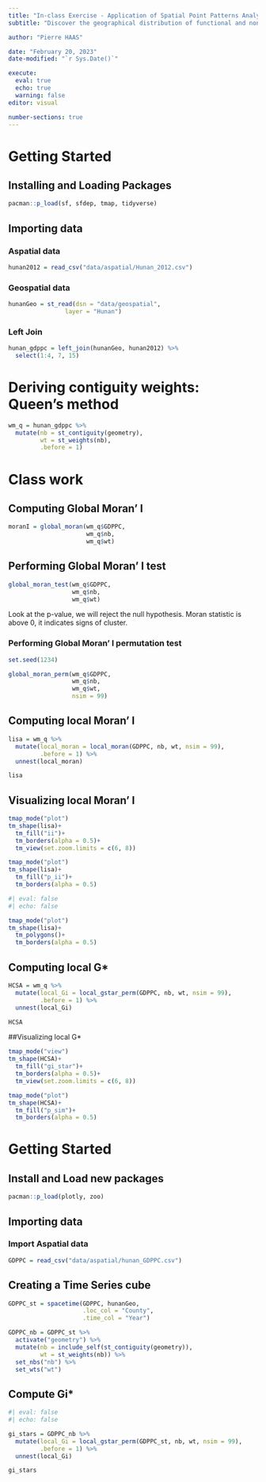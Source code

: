 ```yaml
---
title: "In-class Exercise - Application of Spatial Point Patterns Analysis"
subtitle: "Discover the geographical distribution of functional and non-function water points in Osun State, Nigeria"

author: "Pierre HAAS"

date: "February 20, 2023"
date-modified: "`r Sys.Date()`"

execute:
  eval: true
  echo: true
  warning: false
editor: visual

number-sections: true
---
```


# Getting Started

## Installing and Loading Packages

```r
pacman::p_load(sf, sfdep, tmap, tidyverse)
```

## Importing data

### Aspatial data

```r
hunan2012 = read_csv("data/aspatial/Hunan_2012.csv")
```

### Geospatial data

```r
hunanGeo = st_read(dsn = "data/geospatial",
                layer = "Hunan")
```

### Left Join

```r
hunan_gdppc = left_join(hunanGeo, hunan2012) %>%
  select(1:4, 7, 15)
```

# Deriving contiguity weights: Queen's method

```r
wm_q = hunan_gdppc %>%
  mutate(nb = st_contiguity(geometry),
         wt = st_weights(nb),
         .before = 1)
```

# Class work

## Computing Global Moran' I

```r
moranI = global_moran(wm_q$GDPPC,
                      wm_q$nb,
                      wm_q$wt)
```

## Performing Global Moran' I test

```r
global_moran_test(wm_q$GDPPC, 
                  wm_q$nb,
                  wm_q$wt)
```

Look at the p-value, we will reject the null hypothesis. Moran statistic is above 0, it indicates signs of cluster.

### Performing Global Moran' I permutation test

```r
set.seed(1234)
```

```r
global_moran_perm(wm_q$GDPPC, 
                  wm_q$nb,
                  wm_q$wt,
                  nsim = 99)
```

## Computing local Moran' I

```r
lisa = wm_q %>%
  mutate(local_moran = local_moran(GDPPC, nb, wt, nsim = 99),
         .before = 1) %>%
  unnest(local_moran)

lisa
```

## Visualizing local Moran' I

```r
tmap_mode("plot")
tm_shape(lisa)+
  tm_fill("ii")+
  tm_borders(alpha = 0.5)+
  tm_view(set.zoom.limits = c(6, 8))
```

```r
tmap_mode("plot")
tm_shape(lisa)+
  tm_fill("p_ii")+
  tm_borders(alpha = 0.5)
```

```r
#| eval: false
#| echo: false

tmap_mode("plot")
tm_shape(lisa)+
  tm_polygons()+
  tm_borders(alpha = 0.5)
```

## Computing local G\*

```r
HCSA = wm_q %>%
  mutate(local_Gi = local_gstar_perm(GDPPC, nb, wt, nsim = 99),
         .before = 1) %>%
  unnest(local_Gi)

HCSA
```

##Visualizing local G*

```r
tmap_mode("view")
tm_shape(HCSA)+
  tm_fill("gi_star")+
  tm_borders(alpha = 0.5)+
  tm_view(set.zoom.limits = c(6, 8))

```

```r
tmap_mode("plot")
tm_shape(HCSA)+
  tm_fill("p_sim")+
  tm_borders(alpha = 0.5)
```

# Getting Started

## Install and Load new packages

```r
pacman::p_load(plotly, zoo)
```

## Importing data

### Import Aspatial data

```r
GDPPC = read_csv("data/aspatial/hunan_GDPPC.csv")
```

## Creating a Time Series cube

```r
GDPPC_st = spacetime(GDPPC, hunanGeo,
                     .loc_col = "County",
                     .time_col = "Year")
```

```r
GDPPC_nb = GDPPC_st %>%
  activate("geometry") %>%
  mutate(nb = include_self(st_contiguity(geometry)),
         wt = st_weights(nb)) %>%
  set_nbs("nb") %>%
  set_wts("wt")
```

## Compute Gi*

```r
#| eval: false
#| echo: false

gi_stars = GDPPC_nb %>%
  mutate(local_Gi = local_gstar_perm(GDPPC_st, nb, wt, nsim = 99),
         .before = 1) %>%
  unnest(local_Gi)

gi_stars
```







